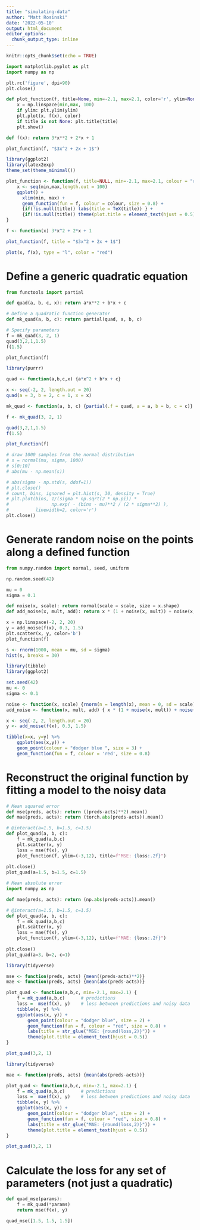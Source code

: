 ```yaml
---
title: "simulating-data"
author: "Matt Rosinski"
date: '2022-05-10'
output: html_document
editor_options: 
  chunk_output_type: inline
---
```


```r
knitr::opts_chunk$set(echo = TRUE)
```

```python
import matplotlib.pyplot as plt
import numpy as np

plt.rc('figure', dpi=90)
plt.close()

def plot_function(f, title=None, min=-2.1, max=2.1, color='r', ylim=None):
    x = np.linspace(min,max, 100)
    if ylim: plt.ylim(ylim)
    plt.plot(x, f(x), color)
    if title is not None: plt.title(title)
    plt.show()

def f(x): return 3*x**2 + 2*x + 1

plot_function(f, "$3x^2 + 2x + 1$")

```

```r
library(ggplot2)
library(latex2exp)
theme_set(theme_minimal())

plot_function <- function(f, title=NULL, min=-2.1, max=2.1, colour = "red") {
    x <- seq(min,max,length.out = 100) 
    ggplot() + 
      xlim(min, max) + 
      geom_function(fun = f, colour = colour, size = 0.8) +
      {if(!is.null(title)) labs(title = TeX(title)) } +
      {if(!is.null(title)) theme(plot.title = element_text(hjust = 0.5))}
}

f <- function(x) 3*x^2 + 2*x + 1

plot_function(f, title = "$3x^2 + 2x + 1$")

```

```r


plot(x, f(x), type = "l", color = "red")
```

# Define a generic quadratic equation
```python
from functools import partial

def quad(a, b, c, x): return a*x**2 + b*x + c

# Define a quadratic function generator
def mk_quad(a, b, c): return partial(quad, a, b, c)

# Specify parameters
f = mk_quad(3, 2, 1)
quad(3,2,1,1.5)
f(1.5)

plot_function(f)
```

```r
library(purrr)

quad <- function(a,b,c,x) {a*x^2 + b*x + c}

x <- seq(-2, 2, length.out = 20)
quad(a = 3, b = 2, c = 1, x = x)

mk_quad <- function(a, b, c) {partial(.f = quad, a = a, b = b, c = c)}

f <- mk_quad(3, 2, 1)

quad(3,2,1,1.5)
f(1.5)

plot_function(f)
```


```python
# draw 1000 samples from the normal distribution 
# s = normal(mu, sigma, 1000)
# s[0:10]
# abs(mu - np.mean(s))

# abs(sigma - np.std(s, ddof=1))
# plt.close()
# count, bins, ignored = plt.hist(s, 30, density = True)
# plt.plot(bins, 1/(sigma * np.sqrt(2 * np.pi)) *
#                np.exp( - (bins - mu)**2 / (2 * sigma**2) ),
#          linewidth=2, color='r')
plt.close()
```

# Generate random noise on the points along a defined function
```python
from numpy.random import normal, seed, uniform

np.random.seed(42)

mu = 0
sigma = 0.1

def noise(x, scale): return normal(scale = scale, size = x.shape)
def add_noise(x, mult, add): return x * (1 + noise(x, mult)) + noise(x, add)

x = np.linspace(-2, 2, 20)
y = add_noise(f(x), 0.3, 1.5)
plt.scatter(x, y, color='b')
plot_function(f)

```

```r
s <- rnorm(1000, mean = mu, sd = sigma)
hist(s, breaks = 30)
```

```r
library(tibble)
library(ggplot2)

set.seed(42)
mu <- 0
sigma <- 0.1

noise <- function(x, scale) {rnorm(n = length(x), mean = 0, sd = scale)}
add_noise <- function(x, mult, add) { x * (1 + noise(x, mult)) + noise(x, add)}

x <- seq(-2, 2, length.out = 20)
y <- add_noise(f(x), 0.3, 1.5)

tibble(x=x, y=y) %>%
    ggplot(aes(x,y)) +
    geom_point(colour = "dodger blue ", size = 3) +
    geom_function(fun = f, colour = 'red', size = 0.8)

```

# Reconstruct the original function by fitting a model to the noisy data
```python
# Mean squared error
def mse(preds, acts): return ((preds-acts)**2).mean()
def mae(preds, acts): return (torch.abs(preds-acts)).mean()

# @interact(a=1.5, b=1.5, c=1.5)
def plot_quad(a, b, c):
    f = mk_quad(a,b,c)
    plt.scatter(x, y)
    loss = mse(f(x), y)
    plot_function(f, ylim=(-3,12), title=f"MSE: {loss:.2f}")
    
plt.close()
plot_quad(a=1.5, b=1.5, c=1.5)

```
```python
# Mean absolute error
import numpy as np

def mae(preds, acts): return (np.abs(preds-acts)).mean()

# @interact(a=1.5, b=1.5, c=1.5)
def plot_quad(a, b, c):
    f = mk_quad(a,b,c)
    plt.scatter(x, y)
    loss = mae(f(x), y)
    plot_function(f, ylim=(-3,12), title=f"MAE: {loss:.2f}")
    
plt.close()
plot_quad(a=3, b=2, c=1)
```

```r
library(tidyverse)

mse <- function(preds, acts) {mean((preds-acts)**2)}
mae <- function(preds, acts) {mean(abs(preds-acts))}

plot_quad <- function(a,b,c, min=-2.1, max=2.1) {
    f = mk_quad(a,b,c)      # predictions
    loss =  mse(f(x), y)    # loss between predictions and noisy data
    tibble(x, y) %>%
    ggplot(aes(x, y)) + 
        geom_point(colour = "dodger blue", size = 2) +
        geom_function(fun = f, colour = "red", size = 0.8) +
        labs(title = str_glue("MSE: {round(loss,2)}")) +
        theme(plot.title = element_text(hjust = 0.5))
}

plot_quad(3,2, 1)
```
```r
library(tidyverse)

mae <- function(preds, acts) {mean(abs(preds-acts))}

plot_quad <- function(a,b,c, min=-2.1, max=2.1) {
    f = mk_quad(a,b,c)      # predictions
    loss =  mae(f(x), y)    # loss between predictions and noisy data
    tibble(x, y) %>%
    ggplot(aes(x, y)) + 
        geom_point(colour = "dodger blue", size = 2) +
        geom_function(fun = f, colour = "red", size = 0.8) +
        labs(title = str_glue("MAE: {round(loss,2)}")) +
        theme(plot.title = element_text(hjust = 0.5))
}

plot_quad(3,2, 1)
```

# Calculate the loss for any set of parameters (not just a quadratic)
```python
def quad_mse(params):
    f = mk_quad(*params)
    return mse(f(x), y)

quad_mse([1.5, 1.5, 1.5])



```

